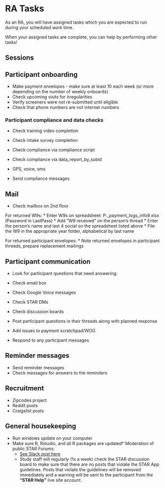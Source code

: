 # RA Tasks

As an RA, you will have assigned tasks which you are expected to run during your scheduled work time. 

When your assigned tasks are complete, you can help by performing other tasks!

## Sessions



## Participant onboarding
* Make payment envelopes - make sure at least 10 each week (or more depending on the number of weekly onboards)
* Check upcoming visits for irregularities
* Verify screeners were not re-submitted until eligible
* Check that phone numbers are not internet numbers


### Participant compliance and data checks
* Check training video completion
* Check intake survey completion

* Check compliance via compliance script
* Check compliance via data_report_by_subid
* GPS, voice, sms
* Send compliance messages

## Mail

* Check mailbox on 2nd floor

For returned W9s:
* Enter W9s on spreadsheet: P:\studydata\risk2\administration\financial\participant_payment_logs\tax_info\w9.xlsx (Password in LastPass)
* Add "W9 received" on the person's thread
* Enter the person's name and last 4 social on the spreadsheet listed above
* File the W9 in the appropriate year folder, alphabetical by last name

For returned participant envelopes: 
* Note returned envelopes in participant threads, prepare replacement mailings


## Participant communication
* Look for participant questions that need answering:
* Check email box
* Check Google Voice messages
* Check STAR DMs
* Check discussion boards

* Post participant questions in their threads along with planned response
* Add issues to payment scratchpad/WOG

* Respond to any participant messages

## Reminder messages
* Send reminder messages
* Check messages for answers to the reminders


## Recruitment
* Zipcodes project
* Reddit posts
* Craigslist posts


## General housekeeping
* Run windows update on your computer
* Make sure R, Rstudio, and all R packages are updated* Moderation of public STAR Forums:
  * [See Slack post here](https://uw-arc.slack.com/archives/CKU3M2KNG/p1601925847073000?thread_ts=1601670391.057000&cid=CKU3M2KNG)
  * Study staff will regularly (1x a week) check the STAR discussion board to make sure that there are no posts that violate the STAR App guidelines. Posts that violate the guidelines will be removed immediately and a warning will be sent to the participant from the **"STAR Help"** live site account .





